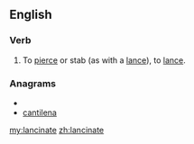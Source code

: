 ==English==

===Verb===
{{en-verb|lancinates|lancinating|lancinated|lancinated}}

#To [[pierce]] or stab (as with a [[lance]]), to [[lance]].

===Anagrams===
* {{alphagram|aaceilnnt}}
* [[cantilena#English|cantilena]]

[[my:lancinate]]
[[zh:lancinate]]
